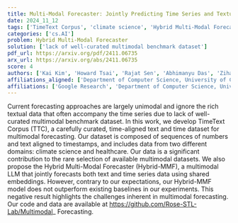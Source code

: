 ```yaml
---
title: Multi-Modal Forecaster: Jointly Predicting Time Series and Textual Data
date: 2024_11_12
tags: ['TimeText Corpus', 'climate science', 'Hybrid Multi-Modal Forecaster', 'textual data', 'time series data', 'multimodal forecasting', 'shared embeddings', 'healthcare']
categories: ['cs.AI']
problem: Hybrid Multi-Modal Forecaster
solution: ['lack of well-curated multimodal benchmark dataset']
pdf_url: https://arxiv.org/pdf/2411.06735
arx_url: https://arxiv.org/abs/2411.06735
score: 4
authors: ['Kai Kim', 'Howard Tsai', 'Rajat Sen', 'Abhimanyu Das', 'Zihao Zhou', 'Abhishek Tanpure', 'Mathew Luo', 'Rose Yu']
affiliations_aligned: ['Department of Computer Science, University of California, San Diego', 'Department of Computer Science, University of California, San Diego', 'Google Research', 'Google Research', 'Department of Computer Science, University of California, San Diego', 'Department of Computer Science, University of California, San Diego', 'Department of Computer Science, University of California, San Diego', 'Department of Computer Science, University of California, San Diego']
affiliations: ['Google Research', 'Department of Computer Science, University of California, San Diego']
---
```



Current forecasting approaches are largely unimodal and ignore the rich textual data that often accompany the time series due to lack of well-curated multimodal benchmark dataset. In this work, we develop TimeText Corpus (TTC), a carefully curated, time-aligned text and time dataset for multimodal forecasting. Our dataset is composed of sequences of numbers and text aligned to timestamps, and includes data from two different domains: climate science and healthcare. Our data is a significant contribution to the rare selection of available multimodal datasets. We also propose the Hybrid Multi-Modal Forecaster (Hybrid-MMF), a multimodal LLM that jointly forecasts both text and time series data using shared embeddings. However, contrary to our expectations, our Hybrid-MMF model does not outperform existing baselines in our experiments. This negative result highlights the challenges inherent in multimodal forecasting. Our code and data are available at https://github.com/Rose-STL-Lab/Multimodal_ Forecasting.